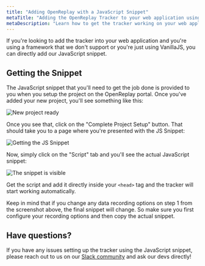 ```yaml
---
title: "Adding OpenReplay with a JavaScript Snippet"
metaTitle: "Adding the OpenReplay Tracker to your web application using the JS Snippet"
metaDescription: "Learn how to get the tracker working on your web application using the JS Snippet"
---
```


If you're looking to add the tracker into your web application and you're using a framework that we don't support or you're just
using VanillaJS, you can directly add our JavaScript snippet.

## Getting the Snippet

The JavaScript snippet that you'll need to get the job done is provided to you when you setup the project on the OpenReplay portal.
Once you've added your new project, you'll see something like this:

![New project ready](/using-or/snippet/new-project-ready.png)

Once you see that, click on the "Complete Project Setup" button.
That should take you to a page where you're presented with the JS Snippet:


![Getting the JS Snippet](/using-or/snippet/getting-snippet.png)

Now, simply click on the "Script" tab and you'll see the actual JavaScript snippet:

![The snippet is visible](/using-or/snippet/snippet-visible.png)

Get the script and add it directly inside your `<head>` tag and the tracker will start working automatically.

<Aside type="tip">
Keep in mind that if you change any data recording options on step 1 from the screenshot above, the final snippet will change.
So make sure you first configure your recording options and then copy the actual snippet.
</Aside>

## Have questions?

If you have any issues setting up the tracker using the JavaScript snippet, please reach out to us on our [Slack community](https://slack.openreplay.com/) and ask our devs directly!
<GoDeeperFooter />
